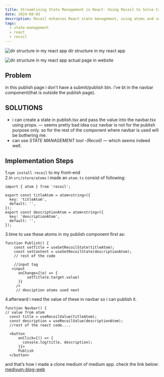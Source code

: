 ```yaml
---
title: Streamlining State Management in React- Using Recoil to Solve Cross-Component Communication
date: 2024-08-03
description: Recoil enhances React state management, using atoms and selectors for easy, efficient cross-component communication.
tags: 
  - state-management
  - react
  - recoil
---
```



![dir structure in my react app](https://miro.medium.com/v2/resize:fit:4800/format:webp/1*7v9bThaWC1aR665jHzcu9w.png)
dir structure in my react app

![dir structure in my react app](https://miro.medium.com/v2/resize:fit:4800/format:webp/1*Qx6LjuVX2Y19e8Ye45Bgfg.png)
actual page in website

## Problem
in this publish page i don’t have a submit/publish btn. i’ve bt in the navbar component(that is outside the publish page).

## SOLUTIONS
- i can create a state in publish.tsx and pass the value into the navbar.tsx using props. — seems pretty bad idea cuz navbar is not for the publish purpose only. so for the rest of the component where navbar is used will be bothering me.
- can use *STATE MANAGEMENT tool -(Recoil)* — which seems indeed well.

## Implementation Steps

1.`npm install recoil` to my front-end <br/>
2.in `src/store/atoms` i made an `atom.ts` consist of following:
```
import { atom } from 'recoil';

export const titleAtom = atom<string>({
  key: 'titleAtom',
  default: '',
});
export const descriptionAtom = atom<string>({
  key: 'descriptionAtom',
  default: '',
});
```
3.time to use these atoms in my publish component first as:

```
function Publish() {
    const setTitle = useSetRecoilState(titleAtom);
    const setContent = useSetRecoilState(descriptionAtom);
    // rest of the code 
    
    //input tag
   <input
      onChange={(e) => {
          setTitle(e.target.value)
      }}
     />
     // desciption atoms used next
```


4.afterward i need the value of these in navbar so i can publish it.
```
function Navbar() {
// value from atom
  const title = useRecoilValue(titleAtom);
  const description = useRecoilValue(descriptionAtom);
  //rest of the react code....
  
  <button 
      onClick={() => {
        console.log(title, description);
      }}>
      Publish
  </button>
```

and that’s how i made a clone medium of medium app. check the link below:
[mediyum-blog-web](https://mediyum.vercel.app)

